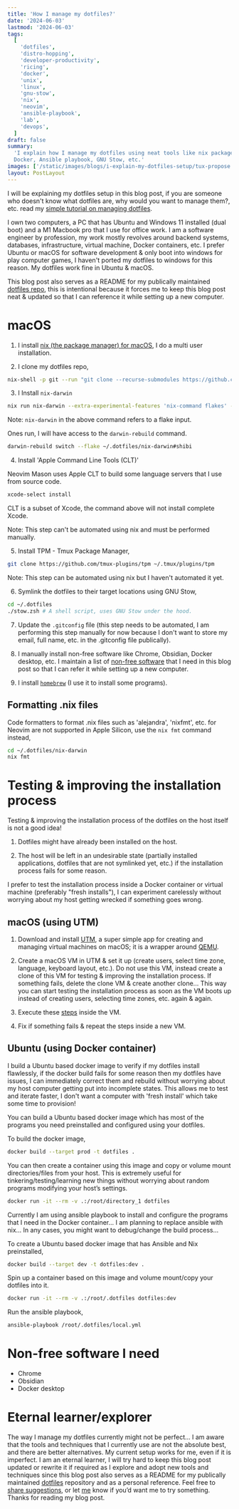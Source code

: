```yaml
---
title: 'How I manage my dotfiles?'
date: '2024-06-03'
lastmod: '2024-06-03'
tags:
  [
    'dotfiles',
    'distro-hopping',
    'developer-productivity',
    'ricing',
    'docker',
    'unix',
    'linux',
    'gnu-stow',
    'nix',
    'neovim',
    'ansible-playbook',
    'lab',
    'devops',
  ]
draft: false
summary:
  'I explain how I manage my dotfiles using neat tools like nix package manager,
  Docker, Ansible playbook, GNU Stow, etc.'
images: ['/static/images/blogs/i-explain-my-dotfiles-setup/tux-propose.svg']
layout: PostLayout
---
```


I will be explaining my dotfiles setup in this blog post, if you are someone who
doesn't know what dotfiles are, why would you want to manage them?, etc. read my
[simple tutorial on managing dotfiles](/blog/how-to-manage-dotfiles).

I own two computers, a PC that has Ubuntu and Windows 11 installed (dual boot)
and a M1 Macbook pro that I use for office work. I am a software engineer by
profession, my work mostly revolves around backend systems, databases,
infrastructure, virtual machine, Docker containers, etc. I prefer Ubuntu or
macOS for software development & only boot into windows for play computer games,
I haven't ported my dotfiles to windows for this reason. My dotfiles work fine
in Ubuntu & macOS.

This blog post also serves as a README for my publically maintained
[dotfiles repo](https://github.com/shibisuriya/.dotfiles), this is intentional
because it forces me to keep this blog post neat & updated so that I can
reference it while setting up a new computer.

# macOS

1. I install [nix (the package manager) for macOS](https://nixos.org/download/),
   I do a multi user installation.

2. I clone my dotfiles repo,

```bash
nix-shell -p git --run "git clone --recurse-submodules https://github.com/shibisuriya/.dotfiles ~/.dotfiles"
```

3. I Install `nix-darwin`

```bash
nix run nix-darwin --extra-experimental-features 'nix-command flakes' -- switch --flake ~/.dotfiles/nix-darwin#shibi
```

Note: `nix-darwin` in the above command refers to a flake input.

Ones run, I will have access to the `darwin-rebuild` command.

```bash
darwin-rebuild switch --flake ~/.dotfiles/nix-darwin#shibi
```

4. Install 'Apple Command Line Tools (CLT)'

Neovim Mason uses Apple CLT to build some language servers that I use from
source code.

```bash
xcode-select install
```

CLT is a subset of Xcode, the command above will not install complete Xcode.

Note: This step can't be automated using nix and must be performed manually.

5. Install TPM - Tmux Package Manager,

```bash
git clone https://github.com/tmux-plugins/tpm ~/.tmux/plugins/tpm
```

Note: This step can be automated using nix but I haven't automated it yet.

6. Symlink the dotfiles to their target locations using GNU Stow,

```bash
cd ~/.dotfiles
./stow.zsh # A shell script, uses GNU Stow under the hood.
```

7. Update the `.gitconfig` file (this step needs to be automated, I am
   performing this step manually for now because I don't want to store my email,
   full name, etc. in the .gitconfig file publically).

8. I manually install non-free software like Chrome, Obsidian, Docker desktop,
   etc. I maintain a list of [non-free software](#non-free-software-i-need) that
   I need in this blog post so that I can refer it while setting up a new
   computer.

9. I install [`homebrew`](https://brew.sh/) (I use it to install some programs).

## Formatting .nix files

Code formatters to format .nix files such as 'alejandra', 'nixfmt', etc. for
Neovim are not supported in Apple Silicon, use the `nix fmt` command instead,

```bash
cd ~/.dotfiles/nix-darwin
nix fmt
```

# Testing & improving the installation process

Testing & improving the installation process of the dotfiles on the host itself
is not a good idea!

1. Dotfiles might have already been installed on the host.

1. The host will be left in an undesirable state (partially installed
   applications, dotfiles that are not symlinked yet, etc.) if the installation
   process fails for some reason.

I prefer to test the installation process inside a Docker container or virtual
machine (preferably "fresh installs"), I can experiment carelessly without
worrying about my host getting wrecked if something goes wrong.

## macOS (using UTM)

1. Download and install [UTM](https://mac.getutm.app/), a super simple app for
   creating and managing virtual machines on macOS; it is a wrapper around
   [QEMU](https://www.qemu.org/).

1. Create a macOS VM in UTM & set it up (create users, select time zone,
   language, keyboard layout, etc.). Do not use this VM, instead create a clone
   of this VM for testing & improving the installation process. If something
   fails, delete the clone VM & create another clone... This way you can start
   testing the installation process as soon as the VM boots up instead of
   creating users, selecting time zones, etc. again & again.

1. Execute these [steps](#macos) inside the VM.

1. Fix if something fails & repeat the steps inside a new VM.

## Ubuntu (using Docker container)

I build a Ubuntu based docker image to verify if my dotfiles install flawlessly,
if the docker build fails for some reason then my dotfiles have issues, I can
immediately correct them and rebuild without worrying about my host computer
getting put into incomplete states. This allows me to test and iterate faster, I
don't want a computer with 'fresh install' which take some time to provision!

You can build a Ubuntu based docker image which has most of the programs you
need preinstalled and configured using your dotfiles.

To build the docker image,

```bash
docker build --target prod -t dotfiles .
```

You can then create a container using this image and copy or volume mount
directories/files from your host. This is extremely useful for
tinkering/testing/learning new things without worrying about random programs
modifying your host’s settings.

```bash
docker run -it --rm -v .:/root/directory_1 dotfiles
```

Currently I am using ansible playbook to install and configure the programs that
I need in the Docker container... I am planning to replace ansible with nix...
In any cases, you might want to debug/change the build process...

To create a Ubuntu based docker image that has Ansible and Nix preinstalled,

```bash
docker build --target dev -t dotfiles:dev .
```

Spin up a container based on this image and volume mount/copy your dotfiles into
it.

```bash
docker run -it --rm -v .:/root/.dotfiles dotfiles:dev
```

Run the ansible playbook,

```bash
ansible-playbook /root/.dotfiles/local.yml
```

# Non-free software I need

- Chrome
- Obsidian
- Docker desktop

# Eternal learner/explorer

The way I manage my dotfiles currently might not be perfect... I am aware that
the tools and techniques that I currently use are not the absolute best, and
there are better alternatives. My current setup works for me, even if it is
imperfect. I am an eternal learner, I will try hard to keep this blog post
updated or rewrite it if required as I explore and adopt new tools and
techniques since this blog post also serves as a README for my publically
maintained [dotfiles](https://github.com/shibisuriya/.dotfiles) repository and
as a personal reference. Feel free to
[share suggestions](https://github.com/shibisuriya/.dotfiles/issues), or let
[me](https://linkedin.com/in/shibisuriya) know if you’d want me to try
something. Thanks for reading my blog post.
